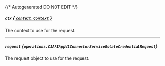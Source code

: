 {/* Autogenerated DO NOT EDIT  */}

##### `ctx` [*{ `context.Context` }*](https://pkg.go.dev/context#Context)
The context to use for the request.

---
##### `request` *{`operations.C1APIAppV1ConnectorServiceRotateCredentialRequest`}*
The request object to use for the request.
<Collapsible openLabel={Labels.showProperties} closeLabel={Labels.hideProperties}>
    <C1APIAppV1ConnectorServiceRotateCredentialRequest/>
</Collapsible>


